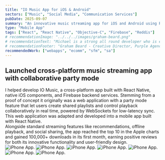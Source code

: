 ```yaml
---
title: "IO Music App for iOS & Android"
sectors: ["Music", "Social Media", "Communication Services"]
pubDate: 2025-09-07
summary: "An innovative music streaming app for iOS and Android using React and React Native."
type: "Mobile App"
tags: ["React", "React Native", "Objective-C", "Firebase", "Reddis"]
# recommendationImage: "../../../images/graham-beard.png"
# recommendationText: "Michael is a strong all round developer who is extremely professional within his approach and great to work with. Whilst at Purple he worked on a variety high-end websites producing work of the highest quality."
# recommendationFooter: "Graham Beard - Creative Director, Purple Agency"
recommendedWork: ["webapps", "ecomm", "sfm", "sa"]
---
```



## Launched cross‑platform music streaming app with collaborative party mode

<div>
  I helped develop IO Music, a cross-platform app built with React Native,
  native iOS components, and Firebase backend services. Stemming from a proof of
  concept it originally was a web application with a party mode feature that let
  users create shared playlists and control playback collaboratively in real
  time, powered by WebSockets for low-latency sync. This web application was
  adapted and developed into a mobile app built with React Native.
</div>

<div>
  Alongside standard streaming features like recommendations, offline playback,
  and social sharing, the app reached the top 10 in the Apple charts and gained
  100,000+ downloads in its first month, earning positive reviews for both its
  innovative functionality and user-friendly design.
</div>

<ContentImage1Column>
  <ImageContainer backgroundColor="var(--color-onPrimary)">
    <Image
      src={image2}
      alt="iPhone App."
      width={2816}
      loading="lazy"
      quality={100}
    />
  </ImageContainer>
</ContentImage1Column>

<ContentImage2Column>
  <ImageContainer backgroundColor="var(--color-onPrimary)">
    <Image
      src={image3}
      alt="iPhone App."
      width={1400}
      loading="lazy"
      quality={100}
    />
  </ImageContainer>
  <ImageContainer backgroundColor="var(--color-secondary)">
    <Image
      src={image4}
      alt="iPhone App."
      width={1400}
      loading="lazy"
      quality={100}
    />
  </ImageContainer>
</ContentImage2Column>

<ContentImage1Column>
  <ImageContainer>
    <Image
      src={image1}
      alt="iPhone App."
      width={2816}
      loading="lazy"
      quality={100}
    />
  </ImageContainer>
</ContentImage1Column>

<ContentImage2Column>
  <ImageContainer backgroundColor="var(--color-secondary)">
    <Image
      src={image6}
      alt="iPhone App."
      width={1400}
      loading="lazy"
      quality={100}
    />
  </ImageContainer>
  <ImageContainer backgroundColor="var(--color-onPrimary)">
    <Image
      src={image7}
      alt="iPhone App."
      width={1400}
      loading="lazy"
      quality={100}
    />
  </ImageContainer>
</ContentImage2Column>

<ContentImage1Column>
  <ImageContainer>
    <Image
      src={image5}
      alt="iPhone App."
      width={2816}
      loading="lazy"
      quality={100}
    />
  </ImageContainer>
</ContentImage1Column>
